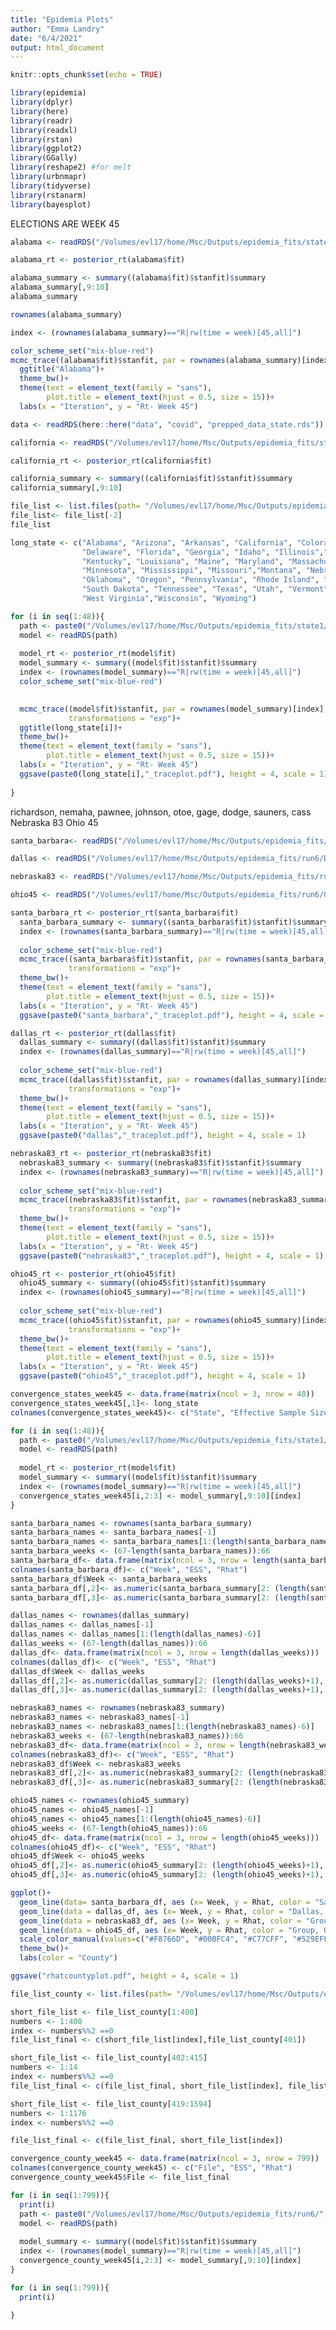 ```yaml
---
title: "Epidemia Plots"
author: "Emma Landry"
date: "6/4/2021"
output: html_document
---
```


```r
knitr::opts_chunk$set(echo = TRUE)
```

```r
library(epidemia)
library(dplyr)
library(here)
library(readr)
library(readxl)
library(rstan)
library(ggplot2)
library(GGally)
library(reshape2) #for melt
library(urbnmapr)
library(tidyverse)
library(rstanarm)
library(bayesplot)
```

ELECTIONS ARE WEEK 45

```r
alabama <- readRDS("/Volumes/evl17/home/Msc/Outputs/epidemia_fits/state1/alabama_3395374[1].pbs.rds")
```

```r
alabama_rt <- posterior_rt(alabama$fit)
```

```r
alabama_summary <- summary((alabama$fit)$stanfit)$summary
alabama_summary[,9:10]
alabama_summary
```
```r
rownames(alabama_summary)
```


```r
index <- (rownames(alabama_summary)=="R|rw(time = week)[45,all]")
```

```r
color_scheme_set("mix-blue-red")
mcmc_trace((alabama$fit)$stanfit, par = rownames(alabama_summary)[index])+
  ggtitle("Alabama")+
  theme_bw()+
  theme(text = element_text(family = "sans"),
        plot.title = element_text(hjust = 0.5, size = 15))+
  labs(x = "Iteration", y = "Rt- Week 45")
```



```r
data <- readRDS(here::here("data", "covid", "prepped_data_state.rds"))
```


```r
california <- readRDS("/Volumes/evl17/home/Msc/Outputs/epidemia_fits/state1/california_3395374[5].pbs.rds")
```

```r
california_rt <- posterior_rt(california$fit)
```

```r
california_summary <- summary((california$fit)$stanfit)$summary
california_summary[,9:10]
```

```r
file_list <- list.files(path= "/Volumes/evl17/home/Msc/Outputs/epidemia_fits/state1")
file_list<- file_list[-2]
file_list
```

```r
long_state <- c("Alabama", "Arizona", "Arkansas", "California", "Colorado", "Connecticut",
                "Delaware", "Florida", "Georgia", "Idaho", "Illinois","Indiana","Iowa", "Kansas",
                "Kentucky", "Louisiana", "Maine", "Maryland", "Massachusetts", "Michigan",
                "Minnesota", "Mississippi", "Missouri","Montana", "Nebraska", "Nevada","New Hampshire","New Jersey", "New Mexico", "New York", "North Carolina", "North Dakota", "Ohio",
                "Oklahoma", "Oregon", "Pennsylvania", "Rhode Island", "South Carolina",
                "South Dakota", "Tennessee", "Texas", "Utah", "Vermont", "Virginia", "Washington",
                "West Virginia","Wisconsin", "Wyoming")
```


```r
for (i in seq(1:48)){
  path <- paste0("/Volumes/evl17/home/Msc/Outputs/epidemia_fits/state1/", file_list[i])
  model <- readRDS(path)
  
  model_rt <- posterior_rt(model$fit)
  model_summary <- summary((model$fit)$stanfit)$summary
  index <- (rownames(model_summary)=="R|rw(time = week)[45,all]")
  color_scheme_set("mix-blue-red")

  
  mcmc_trace((model$fit)$stanfit, par = rownames(model_summary)[index], 
             transformations = "exp")+
  ggtitle(long_state[i])+
  theme_bw()+
  theme(text = element_text(family = "sans"),
        plot.title = element_text(hjust = 0.5, size = 15))+
  labs(x = "Iteration", y = "Rt- Week 45")
  ggsave(paste0(long_state[i],"_traceplot.pdf"), height = 4, scale = 1)
  
}

```
richardson, nemaha, pawnee, johnson, otoe, gage, dodge, sauners, cass Nebraska 83 
Ohio 45

```r
santa_barbara<- readRDS("/Volumes/evl17/home/Msc/Outputs/epidemia_fits/run6/Santa_Barbara_County_CA_3572195[5].pbs.rds")
```

```r
dallas <- readRDS("/Volumes/evl17/home/Msc/Outputs/epidemia_fits/run6/Dallas_County_TX_3572195[42].pbs.rds")
```

```r
nebraska83 <- readRDS("/Volumes/evl17/home/Msc/Outputs/epidemia_fits/run6/Group_83_NE_3572195[26].pbs.rds")
```

```r
ohio45 <- readRDS("/Volumes/evl17/home/Msc/Outputs/epidemia_fits/run6/Group_45_OH_3572195[34].pbs.rds")
```

```r
santa_barbara_rt <- posterior_rt(santa_barbara$fit)
  santa_barbara_summary <- summary((santa_barbara$fit)$stanfit)$summary
  index <- (rownames(santa_barbara_summary)=="R|rw(time = week)[45,all]")
  
  color_scheme_set("mix-blue-red")
  mcmc_trace((santa_barbara$fit)$stanfit, par = rownames(santa_barbara_summary)[index], 
             transformations = "exp")+
  theme_bw()+
  theme(text = element_text(family = "sans"),
        plot.title = element_text(hjust = 0.5, size = 15))+
  labs(x = "Iteration", y = "Rt- Week 45")
  ggsave(paste0("santa_barbara","_traceplot.pdf"), height = 4, scale = 1)
```

```r
dallas_rt <- posterior_rt(dallas$fit)
  dallas_summary <- summary((dallas$fit)$stanfit)$summary
  index <- (rownames(dallas_summary)=="R|rw(time = week)[45,all]")
  
  color_scheme_set("mix-blue-red")
  mcmc_trace((dallas$fit)$stanfit, par = rownames(dallas_summary)[index], 
             transformations = "exp")+
  theme_bw()+
  theme(text = element_text(family = "sans"),
        plot.title = element_text(hjust = 0.5, size = 15))+
  labs(x = "Iteration", y = "Rt- Week 45")
  ggsave(paste0("dallas","_traceplot.pdf"), height = 4, scale = 1)
```

```r
nebraska83_rt <- posterior_rt(nebraska83$fit)
  nebraska83_summary <- summary((nebraska83$fit)$stanfit)$summary
  index <- (rownames(nebraska83_summary)=="R|rw(time = week)[45,all]")
  
  color_scheme_set("mix-blue-red")
  mcmc_trace((nebraska83$fit)$stanfit, par = rownames(nebraska83_summary)[index], 
             transformations = "exp")+
  theme_bw()+
  theme(text = element_text(family = "sans"),
        plot.title = element_text(hjust = 0.5, size = 15))+
  labs(x = "Iteration", y = "Rt- Week 45")
  ggsave(paste0("nebraska83","_traceplot.pdf"), height = 4, scale = 1)
```

```r
ohio45_rt <- posterior_rt(ohio45$fit)
  ohio45_summary <- summary((ohio45$fit)$stanfit)$summary
  index <- (rownames(ohio45_summary)=="R|rw(time = week)[45,all]")
  
  color_scheme_set("mix-blue-red")
  mcmc_trace((ohio45$fit)$stanfit, par = rownames(ohio45_summary)[index], 
             transformations = "exp")+
  theme_bw()+
  theme(text = element_text(family = "sans"),
        plot.title = element_text(hjust = 0.5, size = 15))+
  labs(x = "Iteration", y = "Rt- Week 45")
  ggsave(paste0("ohio45","_traceplot.pdf"), height = 4, scale = 1)
```

```r
convergence_states_week45 <- data.frame(matrix(ncol = 3, nrow = 48))
convergence_states_week45[,1]<- long_state
colnames(convergence_states_week45)<- c("State", "Effective Sample Size", "Rhat")
```


```r
for (i in seq(1:48)){
  path <- paste0("/Volumes/evl17/home/Msc/Outputs/epidemia_fits/state1/", file_list[i])
  model <- readRDS(path)
  
  model_rt <- posterior_rt(model$fit)
  model_summary <- summary((model$fit)$stanfit)$summary
  index <- (rownames(model_summary)=="R|rw(time = week)[45,all]")
  convergence_states_week45[i,2:3] <- model_summary[,9:10][index]
}

```

```r
santa_barbara_names <- rownames(santa_barbara_summary)
santa_barbara_names <- santa_barbara_names[-1]
santa_barbara_names <- santa_barbara_names[1:(length(santa_barbara_names)-6)]
santa_barbara_weeks <- (67-length(santa_barbara_names)):66
santa_barbara_df<- data.frame(matrix(ncol = 3, nrow = length(santa_barbara_weeks)))
colnames(santa_barbara_df)<- c("Week", "ESS", "Rhat")
santa_barbara_df$Week <- santa_barbara_weeks
santa_barbara_df[,2]<- as.numeric(santa_barbara_summary[2: (length(santa_barbara_weeks)+1), 9])
santa_barbara_df[,3]<- as.numeric(santa_barbara_summary[2: (length(santa_barbara_weeks)+1), 10])
```

```r
dallas_names <- rownames(dallas_summary)
dallas_names <- dallas_names[-1]
dallas_names <- dallas_names[1:(length(dallas_names)-6)]
dallas_weeks <- (67-length(dallas_names)):66
dallas_df<- data.frame(matrix(ncol = 3, nrow = length(dallas_weeks)))
colnames(dallas_df)<- c("Week", "ESS", "Rhat")
dallas_df$Week <- dallas_weeks
dallas_df[,2]<- as.numeric(dallas_summary[2: (length(dallas_weeks)+1), 9])
dallas_df[,3]<- as.numeric(dallas_summary[2: (length(dallas_weeks)+1), 10])
```

```r
nebraska83_names <- rownames(nebraska83_summary)
nebraska83_names <- nebraska83_names[-1]
nebraska83_names <- nebraska83_names[1:(length(nebraska83_names)-6)]
nebraska83_weeks <- (67-length(nebraska83_names)):66
nebraska83_df<- data.frame(matrix(ncol = 3, nrow = length(nebraska83_weeks)))
colnames(nebraska83_df)<- c("Week", "ESS", "Rhat")
nebraska83_df$Week <- nebraska83_weeks
nebraska83_df[,2]<- as.numeric(nebraska83_summary[2: (length(nebraska83_weeks)+1), 9])
nebraska83_df[,3]<- as.numeric(nebraska83_summary[2: (length(nebraska83_weeks)+1), 10])
```

```r
ohio45_names <- rownames(ohio45_summary)
ohio45_names <- ohio45_names[-1]
ohio45_names <- ohio45_names[1:(length(ohio45_names)-6)]
ohio45_weeks <- (67-length(ohio45_names)):66
ohio45_df<- data.frame(matrix(ncol = 3, nrow = length(ohio45_weeks)))
colnames(ohio45_df)<- c("Week", "ESS", "Rhat")
ohio45_df$Week <- ohio45_weeks
ohio45_df[,2]<- as.numeric(ohio45_summary[2: (length(ohio45_weeks)+1), 9])
ohio45_df[,3]<- as.numeric(ohio45_summary[2: (length(ohio45_weeks)+1), 10])
```

```r
ggplot()+
  geom_line(data= santa_barbara_df, aes (x= Week, y = Rhat, color = "Santa Barbara, California"))+
  geom_line(data = dallas_df, aes (x= Week, y = Rhat, color = "Dallas, Texas"))+
  geom_line(data = nebraska83_df, aes (x= Week, y = Rhat, color = "Group, Nebraska"))+
  geom_line(data = ohio45_df, aes (x= Week, y = Rhat, color = "Group, Ohio"))+
  scale_color_manual(values=c("#F8766D", "#00BFC4", "#C77CFF", "#529EFF" ))+
  theme_bw()+
  labs(color = "County")

ggsave("rhatcountyplot.pdf", height = 4, scale = 1)
```

```r
file_list_county <- list.files(path= "/Volumes/evl17/home/Msc/Outputs/epidemia_fits/run6")
```

```r
short_file_list <- file_list_county[1:400]
numbers <- 1:400
index <- numbers%%2 ==0
file_list_final <- c(short_file_list[index],file_list_county[401])

short_file_list <- file_list_county[402:415]
numbers <- 1:14
index <- numbers%%2 ==0
file_list_final <- c(file_list_final, short_file_list[index], file_list_county[416:418])

short_file_list <- file_list_county[419:1594]
numbers <- 1:1176
index <- numbers%%2 ==0

file_list_final <- c(file_list_final, short_file_list[index])
```


```r
convergence_county_week45 <- data.frame(matrix(ncol = 3, nrow = 799))
colnames(convergence_county_week45) <- c("File", "ESS", "Rhat")
convergence_county_week45$File <- file_list_final
```

```r
for (i in seq(1:799)){
  print(i)
  path <- paste0("/Volumes/evl17/home/Msc/Outputs/epidemia_fits/run6/", file_list_final[i])
  model <- readRDS(path)
  
  model_summary <- summary((model$fit)$stanfit)$summary
  index <- (rownames(model_summary)=="R|rw(time = week)[45,all]")
  convergence_county_week45[i,2:3] <- model_summary[,9:10][index]
}
```

```r
for (i in seq(1:799)){
  print(i)
  
}
```






